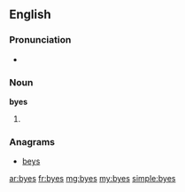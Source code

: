 ==English==

===Pronunciation===
* {{rhymes|aɪz}}

===Noun===
'''byes'''

# {{plural of|bye}}

===Anagrams===
* [[beys#English|beys]]

[[ar:byes]]
[[fr:byes]]
[[mg:byes]]
[[my:byes]]
[[simple:byes]]